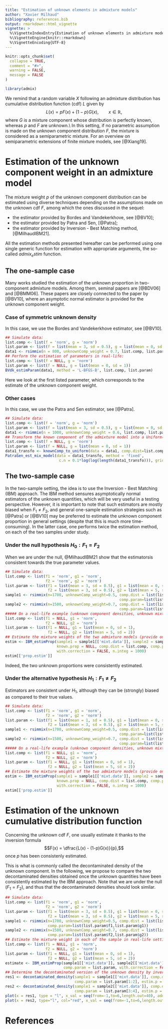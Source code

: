 ```yaml
---
title: "Estimation of unknown elements in admixture models"
author: "Xavier Milhaud"
bibliography: references.bib
output: rmarkdown::html_vignette
vignette: >
  %\VignetteIndexEntry{Estimation of unknown elements in admixture models}
  %\VignetteEngine{knitr::rmarkdown}
  %\VignetteEncoding{UTF-8}
---
```


```r
knitr::opts_chunk$set(
  collapse = TRUE,
  comment = "#>",
  warning = FALSE,
  message = FALSE
)
```

```r
library(admix)
```

We remind that a random variable $X$ following an admixture distribution has cumulative distribution function (cdf) $L$ given by
$$L(x) = pF(x) + (1-p)G(x), \qquad x \in \mathbb{R},$$
where $G$ is a mixture component whose distribution is perfectly known, whereas $p$ and $F$ are unknown.\\
In this setting, if no parametric assumption is made on the unknown component distribution $F$, the mixture is considered as a semiparametric mixture. For an overview on semiparametric extensions of finite mixture models, see [@Xiang19].

# Estimation of the unknown component weight in an admixture model

The mixture weight $p$ of the unknown component distribution can be estimated using diverse techniques depending on the assumptions made on the unknown cdf $F$, among which the ones discussed in the sequel:

  * the estimator provided by Bordes and Vandekerkhove, see [@BV10];
  * the estimator provided by Patra and Sen, [@Patra];
  * the estimator provided by Inversion - Best Matching method, [@MilhaudIBM21].
  
All the estimation methods presented hereafter can be performed using one single generic function for estimation with appropriate arguments, the so-called $admix_estim$ function.
  
## The one-sample case

Many works studied the estimation of the unknown proportion in two-component admixture models. Among them, seminal papers are [@BDV06] and [@BMM06]. These papers are closely connected to the paper by [@BV10], where an asymptotic normal estimator is provided for the unknown component weight.

### Case of symmetric unknown density
In this case, we use the Bordes and Vandekerkhove estimator, see [@BV10].

```r
## Simulate data:
list.comp <- list(f = 'norm', g = 'norm')
list.param <- list(f = list(mean = 3, sd = 0.5), g = list(mean = 0, sd = 1))
data1 <- rsimmix(n = 800, unknownComp_weight = 0.7, list.comp, list.param)[['mixt.data']]
## Perform the estimation of parameters in real-life:
list.comp <- list(f = NULL, g = 'norm')
list.param <- list(f = NULL, g = list(mean = 0, sd = 1))
BVdk_estimParam(data1, method = 'L-BFGS-B', list.comp, list.param)
```
Here we look at the first listed parameter, which corresponds to the estimate of the unknown component weight.


### Other cases
In this case, we use the Patra and Sen estimator, see [@Patra].

```r
## Simulate data:
list.comp <- list(f = 'norm', g = 'norm')
list.param <- list(f = list(mean = 3, sd = 0.5), g = list(mean = 0, sd = 1))
data1 <- rsimmix(n = 1000, unknownComp_weight = 0.6, list.comp, list.param)[['mixt.data']]
## Transform the known component of the admixture model into a Uniform(O,1) distribution:
list.comp <- list(f = NULL, g = 'norm')
list.param <- list(f = NULL, g = list(mean = 0, sd = 1))
data1_transfo <- knownComp_to_uniform(data = data1, comp.dist=list.comp, comp.param=list.param)
PatraSen_est_mix_model(data = data1_transfo, method = 'fixed',
                        c.n = 0.1*log(log(length(data1_transfo))), gridsize = 1000)$alp.hat
```


## The two-sample case

In the two-sample setting, the idea is to use the Inversion - Best Matching (IBM) approach. The IBM method sensures asymptotically normal estimators of the unknown quantities, which will be very useful in a testing perspective. However, it is important to note that such estimators are mostly biased when $F_1 \neq F_2$, and general one-sample estimation strategies such as [@Patra] or [@BV10] may be preferred to estimate the unknown component proportion in general settings (despite that this is much more time-consuming). In the latter case, one performs twice the estimation method, on each of the two samples under study.

### Under the null hypothesis $H_0: F_1 = F_2$

When we are under the null, @MilhaudIBM21 show that the estimatorsis consistent towards the true parameter values.
```r
## Simulate data:
list.comp <- list(f1 = 'norm', g1 = 'norm',
                  f2 = 'norm', g2 = 'norm')
list.param <- list(f1 = list(mean = 3, sd = 0.5), g1 = list(mean = 0, sd = 1),
                   f2 = list(mean = 3, sd = 0.5), g2 = list(mean = 5, sd = 2))
sample1 <- rsimmix(n=1700, unknownComp_weight=0.5, comp.dist = list(list.comp$f1,list.comp$g1),
                                                   comp.param=list(list.param$f1,list.param$g1))
sample2 <- rsimmix(n=1500, unknownComp_weight=0.7, comp.dist = list(list.comp$f2,list.comp$g2),
                                                   comp.param=list(list.param$f2,list.param$g2))
##### On a real-life example (unknown component densities, unknown mixture weights).
list.comp <- list(f1 = NULL, g1 = 'norm',
                  f2 = NULL, g2 = 'norm')
list.param <- list(f1 = NULL, g1 = list(mean = 0, sd = 1),
                   f2 = NULL, g2 = list(mean = 5, sd = 2))
## Estimate the mixture weights of the two admixture models (provide only hat(theta)_n):
estim <- IBM_estimProp(sample1 = sample1[['mixt.data']], sample2 = sample2[['mixt.data']],
                       known.prop = NULL, comp.dist = list.comp, comp.param = list.param,
                       with.correction = FALSE, n.integ = 1000)
estim[['prop.estim']]
```
Indeed, the two unknown proportions were consistently estimated.


### Under the alternative hypothesis $H_1: F_1 \neq F_2$

Estimators are consistent under $H_1$, although they can be (strongly) biased as compared to their true values.
```r
## Simulate data:
list.comp <- list(f1 = 'norm', g1 = 'norm',
                  f2 = 'norm', g2 = 'norm')
list.param <- list(f1 = list(mean = 1, sd = 0.5), g1 = list(mean = 0, sd = 1),
                   f2 = list(mean = 3, sd = 0.5), g2 = list(mean = 5, sd = 2))
sample1 <- rsimmix(n=1700, unknownComp_weight=0.5, comp.dist = list(list.comp$f1,list.comp$g1),
                                                   comp.param=list(list.param$f1,list.param$g1))
sample2 <- rsimmix(n=1500, unknownComp_weight=0.7, comp.dist = list(list.comp$f2,list.comp$g2),
                                                   comp.param=list(list.param$f2,list.param$g2))
##### On a real-life example (unknown component densities, unknown mixture weights).
list.comp <- list(f1 = NULL, g1 = 'norm',
                  f2 = NULL, g2 = 'norm')
list.param <- list(f1 = NULL, g1 = list(mean = 0, sd = 1),
                   f2 = NULL, g2 = list(mean = 5, sd = 2))
## Estimate the mixture weights of the two admixture models (provide only hat(theta)_n):
estim <- IBM_estimProp(sample1 = sample1[['mixt.data']], sample2 = sample2[['mixt.data']],
                       known.prop = NULL, comp.dist = list.comp, comp.param = list.param,
                       with.correction = FALSE, n.integ = 1000)
estim[['prop.estim']]
```


# Estimation of the unknown cumulative distribution function

Concerning the unknown cdf $F$, one usually estimate it thanks to the inversion formula
$$F(x) = \dfrac{L(x) - (1-p)G(x)}{p},$$
once $p$ has been consistenly estimated.

This is what is commonly called the decontaminated density of the unknown component. In the following, we propose to compare the two decontaminated densities obtained once the unknown quantities have been consistently estimated by the IBM approach. Note that we are under the null ($F_1=F_2$), and thus that the decontaminated densities should look similar.
```r
## Simulate data:
list.comp <- list(f1 = 'norm', g1 = 'norm',
                  f2 = 'norm', g2 = 'norm')
list.param <- list(f1 = list(mean = 3, sd = 0.5), g1 = list(mean = 0, sd = 1),
                   f2 = list(mean = 3, sd = 0.5), g2 = list(mean = 5, sd = 2))
sample1 <- rsimmix(n=1700, unknownComp_weight=0.5, comp.dist = list(list.comp$f1,list.comp$g1),
                   comp.param=list(list.param$f1,list.param$g1))
sample2 <- rsimmix(n=1500, unknownComp_weight=0.7, comp.dist = list(list.comp$f2,list.comp$g2),
                   comp.param=list(list.param$f2,list.param$g2))
## Estimate the mixture weight in each of the sample in real-life setting:
list.comp <- list(f1 = NULL, g1 = 'norm',
                  f2 = NULL, g2 = 'norm')
list.param <- list(f1 = NULL, g1 = list(mean = 0, sd = 1),
                   f2 = NULL, g2 = list(mean = 5, sd = 2))
estimate <- IBM_estimProp(sample1[['mixt.data']], sample2[['mixt.data']], comp.dist = list.comp,
                          comp.param = list.param, with.correction = FALSE, n.integ = 1000)
## Determine the decontaminated version of the unknown density by inversion:
res1 <- decontaminated_density(sample1 = sample1[['mixt.data']], comp.dist = list.comp[1:2], 
                               comp.param = list.param[1:2], estim.p = estimate$prop.estim[1])
res2 <- decontaminated_density(sample1 = sample2[['mixt.data']], comp.dist = list.comp[3:4], 
                               comp.param = list.param[3:4], estim.p = estimate$prop.estim[2])
plot(x = res1, type = "l", x_val = seq(from=-1,to=6,length.out=40), add_plot = FALSE)
plot(x = res2, type="l", col="red", x_val = seq(from=-1,to=6,length.out=40), add_plot = TRUE)
```

# References
